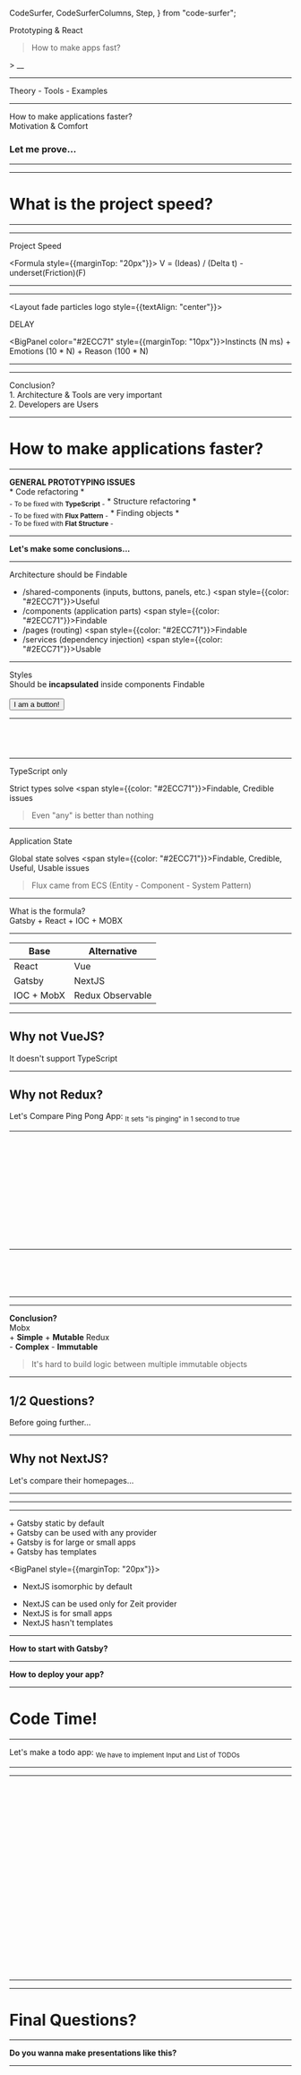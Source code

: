   CodeSurfer,
  CodeSurferColumns,
  Step,
} from "code-surfer";



<Layout fade particles logo align="left">

<VeryBigBadge>
  Prototyping & React
</VeryBigBadge>

> How to make apps fast?

<Formula>> __</Formula>

</Layout>

---

<Layout fade particles logo>

<BigBadge>
  Theory - Tools - Examples
</BigBadge>

</Layout>

---

<Layout fade particles logo>

<Panel>
  How to make applications faster?
</Panel>

<Appear>
  <Layout fade>
    <div style={{textAlign: 'center'}}>
      <BigPanel style={{display: 'inline-block'}} color="#2ECC71">
        Motivation & Comfort
      </BigPanel>
      <h3>
        Let me prove...
      </h3>
    </div>
  </Layout>
</Appear>

</Layout>

---

<Layout fade particles logo>

<EffectImage src="circle.png" title="Development circle"/>

</Layout>

---

<Layout fade particles logo>

<h1>
  What is the project speed?
</h1>

</Layout>

---

<Layout fade particles logo>

<EffectImage src="friction.png" title="Neuton explanation"/>

</Layout>

---

<Layout fade particles logo>

<BigBadge>
  Project Speed
</BigBadge>

<Formula style={{marginTop: "20px"}}>
  V = (Ideas) / (Delta t) - underset(Friction)(F)
</Formula>

</Layout>

---

<Layout fade particles logo>

<EffectImage src="brain.jpg" title="BRAIN"/>

</Layout>

---

<Layout fade particles logo style={{textAlign: "center"}}>

<BigBadge>
  DELAY
</BigBadge>

<BigPanel color="#2ECC71" style={{marginTop: "10px"}}>Instincts (N ms)</BigPanel> + <BigPanel color="#4591EA">Emotions (10 * N)</BigPanel> + <BigPanel>Reason (100 * N)</BigPanel>

</Layout>

---

<Layout fade particles logo>

<EffectImage src="factors.png" title="7 motivation factors"/>

</Layout>

---

<Layout fade particles logo>

<Panel>
  Conclusion?
</Panel>

<Appear>
  <Layout fade>
    <div style={{display: 'flex', flexDirection: 'column', textAlign: 'left', width: "100%", justifyContent: "center"}}>
      <div style={{fontWeight: 800}}>
        1. Architecture & Tools are very important
      </div>
      <div style={{fontWeight: 800, marginTop: "20px"}}>
        2. Developers are Users
      </div>
    </div>
  </Layout>
</Appear>

</Layout>

---

<Layout fade particles logo>

<h1>
  How to make applications faster?
</h1>

</Layout>

---

<Layout fade particles logo>

<div style={{marginBottom: "20px"}}><b>GENERAL PROTOTYPING ISSUES</b></div>

<Badge>
  * Code refactoring *<br/>
  <sub>- To be fixed with <b>TypeScript</b> -</sub>
</Badge>

<Badge>
  * Structure refactoring *<br/>
  <sub>- To be fixed with <b>Flux Pattern</b> -</sub>
</Badge>

<Badge>
  * Finding objects *<br/>
  <sub>- To be fixed with <b>Flat Structure</b> -</sub>
</Badge>

</Layout>

---

<Layout fade particles logo>

<b>Let's make some conclusions...</b>

</Layout>

---

<Layout fade particles logo align="left">

<Panel>
  Architecture should be <span style={{color: "#2ECC71"}}>Findable</span>
</Panel>

- /shared-components (inputs, buttons, panels, etc.) <span style={{color: "#2ECC71"}}>Useful</span>
- /components (application parts) <span style={{color: "#2ECC71"}}>Findable</span>
- /pages (routing) <span style={{color: "#2ECC71"}}>Findable</span>
- /services (dependency injection) <span style={{color: "#2ECC71"}}>Usable</span>

</Layout>

---

<Layout fade particles logo>

<Panel>
  Styles
</Panel>

<div>
  Should be <b>incapsulated</b> inside components <span style={{color: "#2ECC71"}}>Findable</span>
  <br/>
  <br/>
  <Button>I am a button!</Button>
</div>

</Layout>

---

<Layout fade logo width="100vw" align="left">

<CodeSurfer>

```tsx subtitle="Button with styles in it" file=./examples/style/button.tsx
```

```tsx 8:28 file=./examples/style/button.tsx
```

```tsx 8:19 subtitle="Global styles" file=./examples/style/body.tsx
```

```tsx 8[12:17] file=./examples/style/body.tsx
```

</CodeSurfer>

</Layout>

---

<Layout fade particles logo>

<Panel>
  TypeScript only
</Panel>

Strict types solve <span style={{color: "#2ECC71"}}>Findable, Credible</span> issues

> Even "any" is better than nothing 

</Layout>

---

<Layout fade particles logo>

<Panel>
  Application State
</Panel>

Global state solves <span style={{color: "#2ECC71"}}>Findable, Credible, Useful, Usable</span> issues

> Flux came from ECS (Entity - Component - System Pattern)

</Layout>

---

<Layout fade particles logo>

<Panel>
  What is the formula?
</Panel>

<Appear>
  <Layout fade>
    <div style={{textAlign: 'center'}}>
      <BigPanel color="#2ECC71">
        Gatsby + React + IOC + MOBX
      </BigPanel>
    </div>
  </Layout>
</Appear>

</Layout>

---

<Layout fade particles logo>

| Base | Alternative |
| --- | --- |
| <BigPanel color="#2ECC71">React</BigPanel> | <BigPanel>Vue</BigPanel> |
| <BigPanel color="#2ECC71">Gatsby</BigPanel> | <BigPanel>NextJS</BigPanel> |
| <BigPanel color="#2ECC71">IOC + MobX</BigPanel> | <BigPanel>Redux Observable</BigPanel> |

</Layout>

---

<Layout fade particles logo>

## Why not VueJS?

<Badge>It doesn't support TypeScript</Badge>

</Layout>

---

<Layout fade particles logo>

## Why not Redux?

<div>
  <Badge>Let's Compare Ping Pong App:</Badge>
  <sub>It sets "is pinging" in 1 second to true</sub>

  <div style={{marginTop: "50px", borderRadius: "10px", border: "1px solid rgba(255, 255, 255, 0.5)", padding: "10px"}}>
    <MobxPingPong/>
  </div>
</div>

</Layout>

---

<Layout fade logo width="100vw" align="left">

<CodeSurferColumns>

  <Step>

  ```jsx subtitle="Mobx" file=./examples/mobx-redux/mobx.jsx
  ```

  ```jsx subtitle="Redux" file=./examples/mobx-redux/redux.jsx
  ```

  </Step>

  <Step subtitle="Storage">

  ```jsx 1:12 file=./examples/mobx-redux/mobx.jsx
  ```

  ```jsx 1:24 file=./examples/mobx-redux/redux.jsx
  ```

  </Step>

  <Step subtitle="Component">

  ```jsx 14:29 file=./examples/mobx-redux/mobx.jsx
  ```

  ```jsx 26:40 file=./examples/mobx-redux/redux.jsx
  ```

  </Step>

  <Step subtitle="Injection">

  ```jsx 20 file=./examples/mobx-redux/mobx.jsx
  ```

  ```jsx 30,37:40 file=./examples/mobx-redux/redux.jsx
  ```

  </Step>

  <Step subtitle="Connection via HOC">

  ```jsx 29 file=./examples/mobx-redux/mobx.jsx
  ```

  ```jsx 37:41 file=./examples/mobx-redux/redux.jsx
  ```

  </Step>

  <Step subtitle="Rendering">

  ```jsx 23:24 file=./examples/mobx-redux/mobx.jsx
  ```

  ```jsx 32:33 file=./examples/mobx-redux/redux.jsx
  ```

  </Step>

  <Step subtitle="Provider">

  ```jsx 31:37,42:44 file=./examples/mobx-redux/mobx.jsx
  ```

  ```jsx 42:53,57:59 file=./examples/mobx-redux/redux.jsx
  ```

  </Step>

</CodeSurferColumns>

</Layout>

---

<Layout fade logo width="100vw" align="left">

<CodeSurfer>

  ```jsx 5:12 subtitle="React IOC" file=./examples/mobx-redux/mobx.jsx
  ```

  ```jsx 16:29 subtitle="Mobx" file=./examples/mobx-redux/mobx.jsx
  ```

  ```jsx 23[25:49] subtitle="Observable Variable" file=./examples/mobx-redux/mobx.jsx
  ```

  ```jsx 24[24:43] subtitle="Observable Action" file=./examples/mobx-redux/mobx.jsx
  ```

  ```jsx 29 subtitle="React Mobx Observer" file=./examples/mobx-redux/mobx.jsx
  ```

</CodeSurfer>

</Layout>

---

<Layout fade particles logo>

<div style={{display: 'flex', flexDirection: 'row', textAlign: 'left', width: "90%", justifyContent: "center"}}>

<EffectImage src="mobx.png" title="Mobx"/>

<EffectImage src="redux.png" title="Redux"/>

</div>

</Layout>

---

<Layout fade particles logo>

<div style={{marginBottom: "20px"}}><b>Conclusion?</b></div>

<div style={{display: 'flex', flexDirection: 'row', textAlign: 'left', width: "100%", justifyContent: "center"}}>
  <Badge>
    Mobx<br/>
    <BigPanel style={{marginTop: '20px'}} color="#2ECC71">+ <b>Simple</b></BigPanel>
    <BigPanel style={{marginTop: '20px'}} color="#2ECC71">+ <b>Mutable</b></BigPanel>
  </Badge>

  <Badge>
    Redux<br/>
    <BigPanel style={{marginTop: '20px'}}>- <b>Complex</b></BigPanel>
    <BigPanel style={{marginTop: '20px'}}>- <b>Immutable</b></BigPanel>
  </Badge>
</div>

> It's hard to build logic between multiple immutable objects

</Layout>

---

<Layout fade particles logo>

## 1/2 Questions?

<Badge>Before going further...</Badge>

</Layout>

---

<Layout fade particles logo>

## Why not NextJS?

<Badge>Let's compare their homepages...</Badge>

</Layout>

---

<Layout fade particles logo>

<EffectImage src="nextjs-homepage.png" title="NextJS Homepage"/>

</Layout>

---

<Layout fade particles logo>

<EffectImage src="gatsby-homepage.png" title="Gatsby Homepage"/>

</Layout>

---

<Layout fade particles logo align="left">

<BigPanel color="#2ECC71">
  + Gatsby static by default<br/>
  + Gatsby can be used with any provider<br/>
  + Gatsby is for large or small apps<br/>
  + Gatsby has templates
</BigPanel>

<BigPanel style={{marginTop: "20px"}}>
  + NextJS isomorphic by default<br/>
  - NextJS can be used only for Zeit provider<br/>
  - NextJS is for small apps<br/>
  - NextJS hasn't templates
</BigPanel>

</Layout>

---

<Layout fade particles logo>

**How to start with Gatsby?**

<div>
  <Terminal
    height={400}
    lines={[
      {
        'text': 'npm install -g gatsby-cli',
        'cmd': true,
      },
      loadingSpinner({
        onLoading: 'Installing...',
        onLoad: 'Gatsby has been installed!!',
        }),
      {
        'text': 'gatsby new todo-app https://github.com/makamekm/gatsby-starter-typescript-ioc-mobx',
        'cmd': true,
      },
      loadingSpinner({
        onLoading: 'Initializing...',
        onLoad: 'Your app has been initialized!',
      }),
      {
        'text': 'cd todo-app',
        'cmd': true,
      },
      {
        'text': 'npm run start',
        'cmd': true,
      },
      loadingSpinner({
        onLoading: 'Compiling...',
        onLoad: 'Your app is ready at http://localhost:8000/',
      }),
      {
        'text': '',
      },
      {
        'text': '~~~ You are ready to go! ~~~',
      },
    ]}
    interval={20}
  />
</div>

</Layout>

---

<Layout fade particles logo>

**How to deploy your app?**

<div>
  <Terminal
    height={400}
    lines={[
      {
        'text': 'npm install -g now',
        'cmd': true,
      },
      loadingSpinner({
        onLoading: 'Installing...',
        onLoad: 'NowJS has been installed!!',
        }),
      {
        'text': 'now',
        'cmd': true,
      },
      loadingSpinner({
        onLoading: 'Deploying...',
        onLoad: 'Your app is ready at http://todoapp.me.zeit.com/',
      }),
    ]}
    interval={20}
  />
</div>

</Layout>

---

<Layout fade particles logo>

# Code Time!

</Layout>

---

<Layout fade particles logo width="100vw">

<div>
  <Badge>Let's make a todo app:</Badge>
  <sub>We have to implement Input and List of TODOs</sub>

  <div style={{marginTop: "50px"}}>
    <TodoAppLayout>
      <TodoAppPage/>
    </TodoAppLayout>
  </div>
</div>

</Layout>

---

<Layout fade particles logo>

<EffectImage src="structure.png" title="Project structure"/>

</Layout>

---

<Layout fade logo width="100vw" align="left">

<CodeSurfer>

  ```tsx 6 subtitle="Register Service" file=./examples/todo/libs/root.services.dict.ts
  ```

  ```tsx 6[93:103] subtitle="Register TODO Service" file=./examples/todo/libs/root.services.dict.ts
  ```

  ```tsx subtitle="TODO Service" file=./examples/todo/services/todo.service.ts
  ```

  ```tsx 7:11 subtitle="TODO Service [Todo interface]" file=./examples/todo/services/todo.service.ts
  ```

  ```tsx 14:20 subtitle="TODO Service [Observable]" file=./examples/todo/services/todo.service.ts
  ```

  ```tsx 24:47 subtitle="TODO Service [useHook Constructor]" file=./examples/todo/services/todo.service.ts
  ```

  ```tsx 22,25:26 subtitle="TODO Service [Injection]" file=./examples/todo/services/todo.service.ts
  ```

  ```tsx 49:51 subtitle="TODO Service [Computed]" file=./examples/todo/services/todo.service.ts
  ```

  ```tsx 57:65 subtitle="TODO Service [Add todo - Action]" file=./examples/todo/services/todo.service.ts
  ```

  ```tsx 67:72 subtitle="TODO Service [Toggle todo - Action]" file=./examples/todo/services/todo.service.ts
  ```

  ```tsx 74:78 subtitle="TODO Service [Remove todo - Action]" file=./examples/todo/services/todo.service.ts
  ```

  ```tsx subtitle="Index Page" file=./examples/todo/pages/index.tsx
  ```

  ```tsx subtitle="Todo Component" file=./examples/todo/components/todo-root.tsx
  ```

  ```tsx 9:11 subtitle="Todo Component" file=./examples/todo/components/todo-root.tsx
  ```

  ```tsx 7:26 subtitle="Input" file=./examples/todo/components/input.tsx
  ```

  ```tsx 7 subtitle="Input [Injecting]" file=./examples/todo/components/input.tsx
  ```

  ```tsx 8:10,24[19:30] subtitle="Input [OnChange]" file=./examples/todo/components/input.tsx
  ```

  ```tsx 11:16,25[20:28] subtitle="Input [OnAdd]" file=./examples/todo/components/input.tsx
  ```

  ```tsx 26 subtitle="Input [Value]" file=./examples/todo/components/input.tsx
  ```

  ```tsx 6,9:14,18:24 subtitle="List" file=./examples/todo/components/list.tsx
  ```

  ```tsx 9:15,19:25 subtitle="Item" file=./examples/todo/components/todo.tsx
  ```

  ```tsx 9:15 subtitle="Item [Hooks]" file=./examples/todo/components/todo.tsx
  ```

  ```tsx 19:25 subtitle="Item [Render]" file=./examples/todo/components/todo.tsx
  ```

  ```tsx 155 subtitle="Item [memo, observe]" file=./examples/todo/components/todo.tsx
  ```

  ```tsx 11:13 subtitle="Footer" file=./examples/todo/components/footer.tsx
  ```

</CodeSurfer>

</Layout>

---

<Layout fade particles logo width="100vw">

<div style={{minWidth: "600px"}}>
  <TodoAppLayout>
    <TodoAppPage/>
  </TodoAppLayout>
</div>

</Layout>

---

<Layout fade particles logo>

# Final Questions?

</Layout>

---

<Layout fade particles logo>

**Do you wanna make presentations like this?**

<div>
  <Terminal
    height={400}
    lines={[
      {
        'text': 'npm install -g gatsby-cli',
        'cmd': true,
      },
      loadingSpinner({
        onLoading: 'Installing...',
        onLoad: 'Gatsby has been installed!!',
        }),
      {
        'text': 'gatsby new my-presentation https://github.com/makamekm/presentation-react-ioc-mobx',
        'cmd': true,
      },
      loadingSpinner({
        onLoading: 'Initializing...',
        onLoad: 'Your app has been initialized!',
      }),
      {
        'text': 'cd my-presentation',
        'cmd': true,
      },
      {
        'text': 'npm run start',
        'cmd': true,
      },
      loadingSpinner({
        onLoading: 'Compiling...',
        onLoad: 'Your app is ready at http://localhost:8000/',
      }),
      {
        'text': '',
      },
      {
        'text': '~~~ You are ready to go at index.mdx! ~~~',
      },
    ]}
    interval={20}
  />
</div>

</Layout>

---

<Layout fade particles logo>

<EffectImage src="yoda.jpg" title="Thank you!"/>

</Layout>
